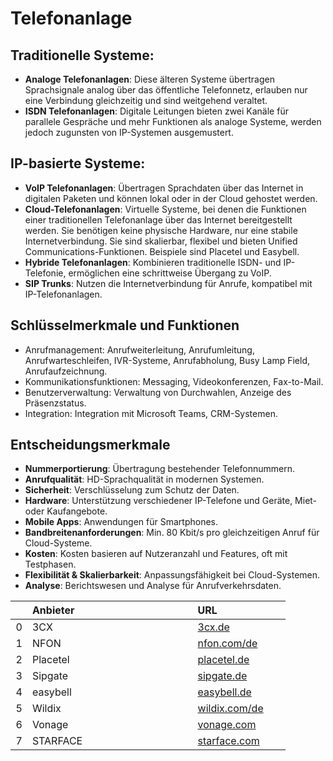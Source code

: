 # Telefonanlage

## Traditionelle Systeme: 

- **Analoge Telefonanlagen**: Diese älteren Systeme übertragen Sprachsignale analog über das öffentliche Telefonnetz, erlauben nur eine Verbindung gleichzeitig und sind weitgehend veraltet.
- **ISDN Telefonanlagen**: Digitale Leitungen bieten zwei Kanäle für parallele Gespräche und mehr Funktionen als analoge Systeme, werden jedoch zugunsten von IP-Systemen ausgemustert.

## IP-basierte Systeme:

- **VoIP Telefonanlagen**: Übertragen Sprachdaten über das Internet in digitalen Paketen und können lokal oder in der Cloud gehostet werden.
- **Cloud-Telefonanlagen**: Virtuelle Systeme, bei denen die Funktionen einer traditionellen Telefonanlage über das Internet bereitgestellt werden. Sie benötigen keine physische Hardware, nur eine stabile Internetverbindung. Sie sind skalierbar, flexibel und bieten Unified Communications-Funktionen. Beispiele sind Placetel und Easybell.
- **Hybride Telefonanlagen**: Kombinieren traditionelle ISDN- und IP-Telefonie, ermöglichen eine schrittweise Übergang zu VoIP.
- **SIP Trunks**: Nutzen die Internetverbindung für Anrufe, kompatibel mit IP-Telefonanlagen.

## Schlüsselmerkmale und Funktionen

* Anrufmanagement: Anrufweiterleitung, Anrufumleitung, Anrufwarteschleifen, IVR-Systeme, Anrufabholung, Busy Lamp Field, Anrufaufzeichnung.
* Kommunikationsfunktionen: Messaging, Videokonferenzen, Fax-to-Mail.
* Benutzerverwaltung: Verwaltung von Durchwahlen, Anzeige des Präsenzstatus.
* Integration: Integration mit Microsoft Teams, CRM-Systemen.

## Entscheidungsmerkmale

- **Nummerportierung**: Übertragung bestehender Telefonnummern.
- **Anrufqualität**: HD-Sprachqualität in modernen Systemen.
- **Sicherheit**: Verschlüsselung zum Schutz der Daten.
- **Hardware**: Unterstützung verschiedener IP-Telefone und Geräte, Miet- oder Kaufangebote.
- **Mobile Apps**: Anwendungen für Smartphones.
- **Bandbreitenanforderungen**: Min. 80 Kbit/s pro gleichzeitigen Anruf für Cloud-Systeme.
- **Kosten**: Kosten basieren auf Nutzeranzahl und Features, oft mit Testphasen.
- **Flexibilität & Skalierbarkeit**: Anpassungsfähigkeit bei Cloud-Systemen.
- **Analyse**: Berichtswesen und Analyse für Anrufverkehrsdaten.

|    | Anbieter                          | URL                |
|---:|:----------------------------------|:-------------------|
|  0 | 3CX                               | [3cx.de](https://www.3cx.de)                        |
|  1 | NFON                              | [nfon.com/de](https://www.nfon.com/de/)                 |
|  2 | Placetel                          | [placetel.de](https://www.placetel.de/)             |
|  3 | Sipgate                           | [sipgate.de](https://www.sipgate.de/)               |
|  4 | easybell                          | [easybell.de](https://www.easybell.de/)             |
|  5 | Wildix                            | [wildix.com/de](https://www.wildix.com/de/)             |
|  6 | Vonage                            | [vonage.com](https://www.vonage.com/)          |
|  7 | STARFACE                          | [starface.com](https://starface.com/)             |
